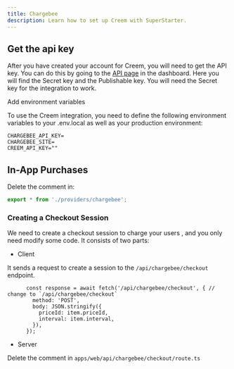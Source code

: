 ```yaml
---
title: Chargebee
description: Learn how to set up Creem with SuperStarter.
---
```


## Get the api key

After you have created your account for Creem, you will need to get the API key. You can do this by going to the [API page](https://www.chargebee.com/docs/2.0/api_keys.html) in the dashboard. Here you will find the Secret key and the Publishable key. You will need the Secret key for the integration to work.

Add environment variables

To use the Creem integration, you need to define the following environment variables to your .env.local as well as your production environment:

```env .env.local
CHARGEBEE_API_KEY=
CHARGEBEE_SITE=
CREEM_API_KEY=""
```

## In-App Purchases

Delete the comment in:
```ts /packages/payments/index.ts
export * from './providers/chargebee';
```

### Creating a Checkout Session

We need to create a checkout session to charge your users , and you only need modify some code. It consists of two parts:

- Client

It sends a request to create a session to the `/api/chargebee/checkout` endpoint.

```tsx apps/web/[locale]/components/payment/price-form.tsx
      const response = await fetch('/api/chargebee/checkout', { // change to `/api/chargebee/checkout`
        method: 'POST',
        body: JSON.stringify({
          priceId: item.priceId,
          interval: item.interval,
        }),
      });
```

- Server

Delete the comment in `apps/web/api/chargebee/checkout/route.ts`
